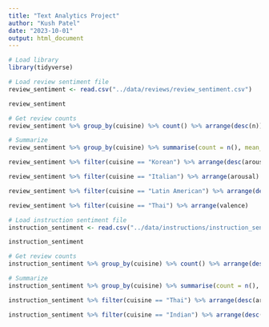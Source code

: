 ```yaml
---
title: "Text Analytics Project"
author: "Kush Patel"
date: "2023-10-01"
output: html_document
---
```


```r
# Load library
library(tidyverse)
```


```r
# Load review sentiment file
review_sentiment <- read.csv("../data/reviews/review_sentiment.csv")
```

```r
review_sentiment
```

```r
# Get review counts
review_sentiment %>% group_by(cuisine) %>% count() %>% arrange(desc(n))
```

```r
# Summarize
review_sentiment %>% group_by(cuisine) %>% summarise(count = n(), mean_arousal = mean(arousal), mean_valence = mean(valence))
```

```r
review_sentiment %>% filter(cuisine == "Korean") %>% arrange(desc(arousal))
```

```r
review_sentiment %>% filter(cuisine == "Italian") %>% arrange(arousal)
```

```r
review_sentiment %>% filter(cuisine == "Latin American") %>% arrange(desc(valence))
```

```r
review_sentiment %>% filter(cuisine == "Thai") %>% arrange(valence)
```

```r
# Load instruction sentiment file
instruction_sentiment <- read.csv("../data/instructions/instruction_sentiment.csv")
```

```r
instruction_sentiment
```

```r
# Get review counts
instruction_sentiment %>% group_by(cuisine) %>% count() %>% arrange(desc(n))
```

```r
# Summarize
instruction_sentiment %>% group_by(cuisine) %>% summarise(count = n(), mean_arousal = mean(arousal), mean_valence = mean(valence))
```

```r
instruction_sentiment %>% filter(cuisine == "Thai") %>% arrange(desc(arousal))
```

```r
instruction_sentiment %>% filter(cuisine == "Indian") %>% arrange(desc(valence))
```

```r

```


